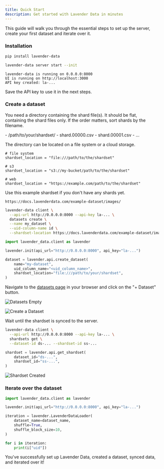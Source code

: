 ```yaml
---
title: Quick Start
description: Get started with Lavender Data in minutes
---
```




This guide will walk you through the essential steps to set up the server, create your first dataset and iterate over it.


### Installation

```bash
pip install lavender-data
```

```bash
lavender-data server start --init
```
```
lavender-data is running on 0.0.0.0:8000
UI is running on http://localhost:3000
API key created: la-...
```

Save the API key to use it in the next steps.

<LinkCard title="Learn more about the server configuration" href="/server/configuration" />

### Create a dataset

You need a directory containing the shard file(s).
It should be flat, containing the shard files only.
If the order matters, sort shards by the filename.

<FileTree>
- /path/to/your/shardset/
  - shard.00000.csv
  - shard.00001.csv
  - ...
</FileTree>

The directory can be located on a file system or a cloud storage. 

```
# file system
shardset_location = "file:///path/to/the/shardset"

# s3
shardset_location = "s3://my-bucket/path/to/the/shardset"

# web
shardset_location = "https://example.com/path/to/the/shardset"
```

Use this example shardset if you don't have any shards yet.
```
https://docs.lavenderdata.com/example-dataset/images/
```

<Tabs syncKey="ui-or-py">
  <TabItem value="cli" label="CLI">


```bash
lavender-data client \
  --api-url http://0.0.0.0:8000 --api-key la-... \
  datasets create \
  --name my_dataset \
  --uid-column-name id \
  --shardset-location https://docs.lavenderdata.com/example-dataset/images/
```

  </TabItem>
  <TabItem value="python" label="Python">


```python
import lavender_data.client as lavender

lavender.init(api_url="http://0.0.0.0:8000", api_key="la-...")

dataset = lavender.api.create_dataset(
    name="my-dataset",
    uid_column_name="<uid_column_name>",
    shardset_location="file:///path/to/your/shardset",
)
```

  </TabItem>
  <TabItem value="web-ui" label="Web UI">

Navigate to the [datasets page](http://localhost:3000/datasets) in your browser and click on the "+ Dataset" button.

![Datasets Empty](/web-ui/web-ui-datasets-empty.png)

![Create a Dataset](/web-ui/web-ui-create-dataset.png)

  </TabItem>
</Tabs>


Wait until the shardset is synced to the server.

<Tabs syncKey="ui-or-py">
  <TabItem value="cli" label="CLI">

```bash
lavender-data client \
  --api-url http://0.0.0.0:8000 --api-key la-... \
  shardsets get \
  --dataset-id ds-... --shardset-id ss-...
```

  </TabItem>
  <TabItem value="python" label="Python">

```python
shardset = lavender.api.get_shardset(
    dataset_id="ds-...",
    shardset_id="ss-...",
)
```
  </TabItem>
  <TabItem value="web-ui" label="Web UI">

![Shardset Created](/web-ui/web-ui-dataset-detail.png)

  </TabItem>
</Tabs>

<LinkCard title="Learn more about the dataset structure" href="/dataset/structure" />


### Iterate over the dataset

```python
import lavender_data.client as lavender

lavender.init(api_url="http://0.0.0.0:8000", api_key="la-...")

iteration = lavender.LavenderDataLoader(
    dataset_name=dataset_name,
    shuffle=True,
    shuffle_block_size=10,
)

for i in iteration:
    print(i["uid"])
```

<LinkCard title="Learn more about the data loader" href="/dataloader" />


You've successfully set up Lavender Data, created a dataset, synced data, and iterated over it!
